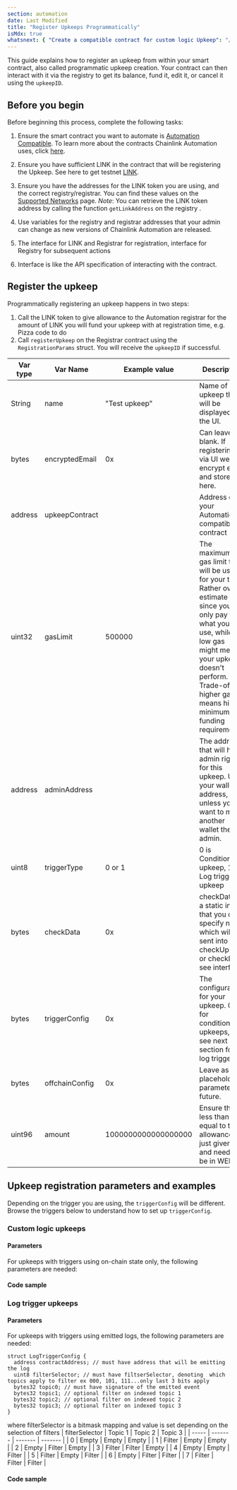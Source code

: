 ```yaml
---
section: automation
date: Last Modified
title: "Register Upkeeps Programmatically"
isMdx: true
whatsnext: { "Create a compatible contract for custom logic Upkeep": "/chainlink-automation/compatible-contracts/" }
---
```



This guide explains how to register an upkeep from within your smart contract, also called programmatic upkeep creation. Your contract can then interact with it via the registry to get its balance, fund it, edit it, or cancel it using the `upkeepID`.

## Before you begin

Before beginning this process, complete the following tasks:

1. Ensure the smart contract you want to automate is [Automation Compatible](/chainlink-automation/compatible-contracts). To learn more about the contracts Chainlink Automation uses, click [here](/chainlink-automation/automation-contracts).
1. Ensure you have sufficient LINK in the contract that will be registering the Upkeep. See here to get testnet [LINK](https://faucets.chain.link/).
1. Ensure you have the addresses for the LINK token you are using, and the correct registry/registrar. You can find these values on the [Supported Networks](/chainlink-automation/supported-networks) page. _Note_: You can retrieve the LINK token address by calling the function `getLinkAddress` on the registry .
1. Use variables for the registry and registrar addresses that your admin can change as new versions of Chainlink Automation are released.

1. The interface for LINK and Registrar for registration, interface for Registry for subsequent actions
1. Interface is like the API specification of interacting with the contract.

## Register the upkeep

Programmatically registering an upkeep happens in two steps:

1. Call the LINK token to give allowance to the Automation registrar for the amount of LINK you will fund your upkeep with at registration time, e.g.
   Pizza code to do
1. Call `registerUpkeep` on the Registrar contract using the `RegistrationParams` struct. You will receive the `upkeepID` if successful.

| Var type | Var Name       | Example value       | Description                                                                                                                                                                                                                                      |
| -------- | -------------- | ------------------- | ------------------------------------------------------------------------------------------------------------------------------------------------------------------------------------------------------------------------------------------------ |
| String   | name           | "Test upkeep"       | Name of upkeep that will be displayed in the UI.                                                                                                                                                                                                 |
| bytes    | encryptedEmail | 0x                  | Can leave blank. If registering via UI we will encrypt email and store it here.                                                                                                                                                                  |
| address  | upkeepContract |                     | Address of your Automation-compatible contract                                                                                                                                                                                                   |
| uint32   | gasLimit       | 500000              | The maximum gas limit that will be used for your txns. Rather over-estimate gas since you only pay for what you use, while too low gas might mean your upkeep doesn't perform. Trade-off is higher gas means higher minimum funding requirement. |
| address  | adminAddress   |                     | The address that will have admin rights for this upkeep. Use your wallet address, unless you want to make another wallet the admin.                                                                                                              |
| uint8    | triggerType    | 0 or 1              | 0 is Conditional upkeep, 1 is Log trigger upkeep                                                                                                                                                                                                 |
| bytes    | checkData      | 0x                  | checkData is a static input that you can specify now which will be sent into your checkUpkeep or checkLog, see interface.                                                                                                                        |
| bytes    | triggerConfig  | 0x                  | The configuration for your upkeep. 0x for conditional upkeeps, or see next section for log triggers.                                                                                                                                             |
| bytes    | offchainConfig | 0x                  | Leave as 0x, placeholder parameter for future.                                                                                                                                                                                                   |
| uint96   | amount         | 1000000000000000000 | Ensure this is less than or equal to the allowance just given, and needs to be in WEI.                                                                                                                                                           |

## Upkeep registration parameters and examples

Depending on the trigger you are using, the `triggerConfig` will be different. Browse the triggers below to understand how to set up `triggerConfig`.

### Custom logic upkeeps

#### Parameters

For upkeeps with triggers using on-chain state only, the following parameters are needed:

#### Code sample

<CodeSample src="/samples/Automation/UpkeepIDConditionalExample.sol" />

### Log trigger upkeeps

#### Parameters

For upkeeps with triggers using emitted logs, the following parameters are needed:

```solidity
struct LogTriggerConfig {
  address contractAddress; // must have address that will be emitting the log
  uint8 filterSelector; // must have filtserSelector, denoting  which topics apply to filter ex 000, 101, 111...only last 3 bits apply
  bytes32 topic0; // must have signature of the emitted event
  bytes32 topic1; // optional filter on indexed topic 1
  bytes32 topic2; // optional filter on indexed topic 2
  bytes32 topic3; // optional filter on indexed topic 3
}
```

where filterSelector is a bitmask mapping and value is set depending on the selection of filters
| filterSelector | Topic 1 | Topic 2 | Topic 3 |
| ----- | ------- | ------- | ------- |
| 0 | Empty | Empty | Empty |
| 1 | Filter | Empty | Empty |
| 2 | Empty | Filter | Empty |
| 3 | Filter | Filter | Empty |
| 4 | Empty | Empty | Filter |
| 5 | Filter | Empty | Filter |
| 6 | Empty | Filter | Filter |
| 7 | Filter | Filter | Filter |

#### Code sample

<CodeSample src="/samples/Automation/UpkeepIDlogTriggerExample.sol" />
